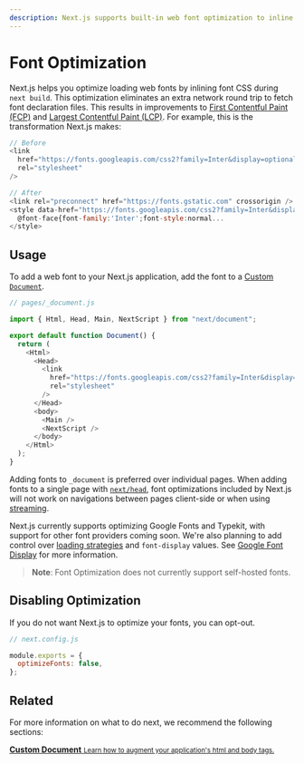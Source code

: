 ```yaml
---
description: Next.js supports built-in web font optimization to inline font CSS. Learn more here.
---
```


# Font Optimization

Next.js helps you optimize loading web fonts by inlining font CSS during `next build`. This optimization eliminates an extra network round trip to fetch font declaration files. This results in improvements to [First Contentful Paint (FCP)](https://web.dev/fcp/) and [Largest Contentful Paint (LCP)](https://vercel.com/blog/core-web-vitals#largest-contentful-paint?utm_source=next-site&utm_medium=docs&utm_campaign=next-website). For example, this is the transformation Next.js makes:

```js
// Before
<link
  href="https://fonts.googleapis.com/css2?family=Inter&display=optional"
  rel="stylesheet"
/>

// After
<link rel="preconnect" href="https://fonts.gstatic.com" crossorigin />
<style data-href="https://fonts.googleapis.com/css2?family=Inter&display=optional">
  @font-face{font-family:'Inter';font-style:normal...
</style>
```

## Usage

To add a web font to your Next.js application, add the font to a [Custom `Document`](/docs/advanced-features/custom-document.md).

```js
// pages/_document.js

import { Html, Head, Main, NextScript } from "next/document";

export default function Document() {
  return (
    <Html>
      <Head>
        <link
          href="https://fonts.googleapis.com/css2?family=Inter&display=optional"
          rel="stylesheet"
        />
      </Head>
      <body>
        <Main />
        <NextScript />
      </body>
    </Html>
  );
}
```

Adding fonts to `_document` is preferred over individual pages. When adding fonts to a single page with [`next/head`](/docs/api-reference/next/head.md), font optimizations included by Next.js will not work on navigations between pages client-side or when using [streaming](/docs/advanced-features/react-18/streaming.md).

Next.js currently supports optimizing Google Fonts and Typekit, with support for other font providers coming soon. We're also planning to add control over [loading strategies](https://github.com/vercel/next.js/issues/21555) and `font-display` values. See [Google Font Display](https://nextjs.org/docs/messages/google-font-display) for more information.

> **Note**: Font Optimization does not currently support self-hosted fonts.

## Disabling Optimization

If you do not want Next.js to optimize your fonts, you can opt-out.

```js
// next.config.js

module.exports = {
  optimizeFonts: false,
};
```

## Related

For more information on what to do next, we recommend the following sections:

<div className="card">
  <a href="/docs/advanced-features/custom-document.md">
    <b>Custom Document</b>
    <small>Learn how to augment your application's html and body tags.</small>
  </a>
</div>

